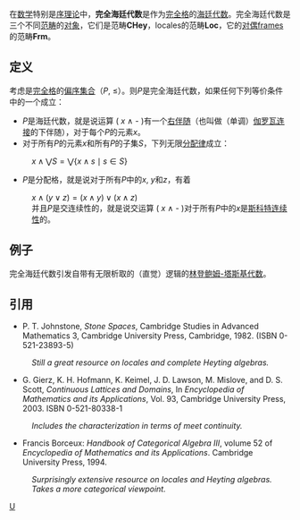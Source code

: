 在[[数学|数学]]特别是[[序理论|序理论]]中，'''完全海廷代数'''是作为[[完全性_(序理论)|完全]][[格_(数学)|格]]的[[海廷代数|海廷代数]]。完全海廷代数是三个不同[[范畴论|范畴]]的[[对象_(范畴论)|对象]]，它们是范畴'''CHey'''，locales的范畴'''Loc'''，它的[[对偶性_(范畴论)|对偶]]frames的范畴'''Frm'''。

== 定义 ==

考虑是[[完全格|完全格]]的[[偏序集合|偏序集合]]（''P'', ≤）。则''P''是完全海廷代数，如果任何下列等价条件中的一个成立：
* ''P''是海廷代数，就是说运算 ( ''x'' <math>\wedge</math> - )有一个[[伴随函子|右伴随]]（也叫做（单调）[[伽罗瓦连接|伽罗瓦连接]]的下伴随），对于每个''P''的元素''x''。
*对于所有''P''的元素''x''和所有''P''的子集''S''，下列无限[[分配律|分配律]]成立：
: <math>x \wedge \bigvee S = \bigvee \{ x \wedge s \mid s \in S \}</math>
* ''P''是分配格，就是说对于所有''P''中的''x'', ''y''和''z''，有着
: <math>x \wedge ( y \vee z ) = ( x \wedge y ) \vee ( x \wedge z )</math>
:并且''P''是交连续性的，就是说交运算 ( ''x'' <math>\wedge</math> - )对于所有''P''中的''x''是[[斯科特连续性|斯科特连续性]]的。

==例子==
完全海廷代数引发自带有无限析取的（直觉）逻辑的[[林登鲍姆-塔斯基代数|林登鲍姆-塔斯基代数]]。

== 引用 ==

* P. T. Johnstone, ''Stone Spaces'', Cambridge Studies in Advanced Mathematics 3, Cambridge University Press, Cambridge, 1982. (ISBN 0-521-23893-5)

: ''Still a great resource on locales and complete Heyting algebras.''

* G. Gierz, K. H. Hofmann, K. Keimel, J. D. Lawson, M. Mislove, and D. S. Scott, ''Continuous Lattices and Domains'', In ''Encyclopedia of Mathematics and its Applications'', Vol. 93, Cambridge University Press, 2003. ISBN 0-521-80338-1

: ''Includes the characterization in terms of meet continuity.''

* Francis Borceux: ''Handbook of Categorical Algebra III'', volume 52 of ''Encyclopedia of Mathematics and its Applications''. Cambridge University Press, 1994.

: ''Surprisingly extensive resource on locales and Heyting algebras. Takes a more categorical viewpoint.''

{{代數小作品}}
[[Category:格理论|U]]